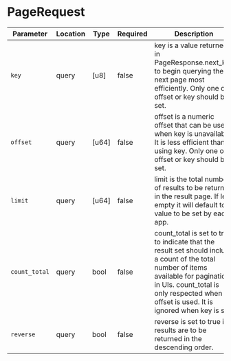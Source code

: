 # PageRequest

| Parameter     | Location  | Type  | Required  | Description                                                                                                                                                                                                                       |
| ------------- | --------- | ----- | -------   | --------------------------------------------------------------------------------------------------------------------------------------------------------------------------------------------------------------------------------- |
| `key`         | query     | [u8]  | false     | key is a value returned in PageResponse.next_key to begin querying the next page most efficiently. Only one of offset or key should be set.                                                                                       |
| `offset`      | query     | [u64] | false     | offset is a numeric offset that can be used when key is unavailable. It is less efficient than using key. Only one of offset or key should be set.                                                                                |
| `limit`       | query     | [u64] | false     | limit is the total number of results to be returned in the result page. If left empty it will default to a value to be set by each app.                                                                                           |
| `count_total` | query     | bool  | false     | count_total is set to true to indicate that the result set should include a count of the total number of items available for pagination in UIs. count_total is only respected when offset is used. It is ignored when key is set. |
| `reverse`     | query     | bool  | false     | reverse is set to true if results are to be returned in the descending order.                                                                                                                                                     |
